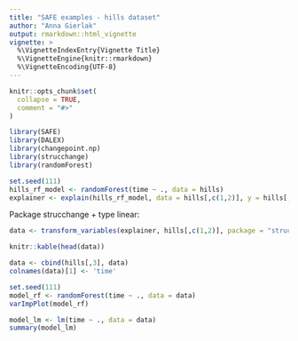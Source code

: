```yaml
---
title: "SAFE examples - hills dataset"
author: "Anna Gierlak"
output: rmarkdown::html_vignette
vignette: >
  %\VignetteIndexEntry{Vignette Title}
  %\VignetteEngine{knitr::rmarkdown}
  %\VignetteEncoding{UTF-8}
---
```


```r
knitr::opts_chunk$set(
  collapse = TRUE,
  comment = "#>"
)
```

```r
library(SAFE)
library(DALEX)
library(changepoint.np)
library(strucchange)
library(randomForest)
```

```r
set.seed(111)
hills_rf_model <- randomForest(time ~ ., data = hills)
explainer <- explain(hills_rf_model, data = hills[,c(1,2)], y = hills[,3])
```


Package strucchange + type linear:

```r
data <- transform_variables(explainer, hills[,c(1,2)], package = "strucchange", type = "linear", plot = TRUE)
```

```r
knitr::kable(head(data))
```

```r
data <- cbind(hills[,3], data)
colnames(data)[1] <- 'time'

set.seed(111)
model_rf <- randomForest(time ~ ., data = data)
varImpPlot(model_rf)

model_lm <- lm(time ~ ., data = data)
summary(model_lm)
```






